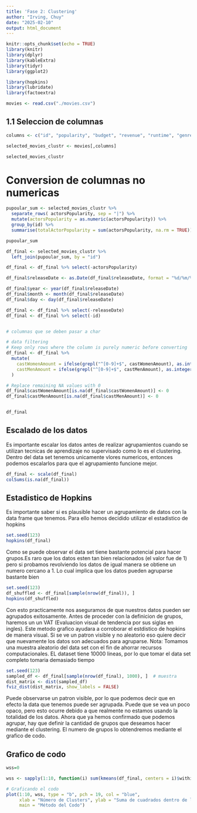 ```yaml
---
title: 'Fase 2: Clustering'
author: "Irving, Chuy"
date: "2025-02-10"
output: html_document
---
```



```r
knitr::opts_chunk$set(echo = TRUE)
library(knitr)
library(dplyr)
library(kableExtra)
library(tidyr)
library(ggplot2)

library(hopkins)
library(lubridate)
library(factoextra)
```

```r
movies <- read.csv("./movies.csv")

```

## 1.1 Seleccion de columnas
```r
columns <- c("id", "popularity", "budget", "revenue", "runtime", "genresAmount", "productionCountriesAmount", "releaseDate", "voteCount", "voteAvg", "actorsPopularity", "actorsAmount", "castWomenAmount", "castMenAmount")

selected_movies_clustr <- movies[,columns]

selected_movies_clustr

```

# Conversion de columnas no numericas
```r
pupoular_sum <- selected_movies_clustr %>%
  separate_rows( actorsPopularity, sep = "|") %>%
  mutate(actorsPopularity = as.numeric(actorsPopularity)) %>%
  group_by(id) %>%
  summarise(totalActorPopularity = sum(actorsPopularity, na.rm = TRUE))

pupoular_sum

df_final <- selected_movies_clustr %>%
  left_join(pupoular_sum, by = "id")

df_final <- df_final %>% select(-actorsPopularity)

df_final$releaseDate <- as.Date(df_final$releaseDate, format = "%d/%m/%Y")

df_final$year <- year(df_final$releaseDate)
df_final$month <- month(df_final$releaseDate)
df_final$day <- day(df_final$releaseDate)

df_final <- df_final %>% select(-releaseDate)
df_final <- df_final %>% select(-id)


# columnas que se deben pasar a char

# data filtering
# Keep only rows where the column is purely numeric before converting
df_final <- df_final %>%
  mutate(
    castWomenAmount = ifelse(grepl("^[0-9]+$", castWomenAmount), as.integer(castWomenAmount), NA),
    castMenAmount = ifelse(grepl("^[0-9]+$", castMenAmount), as.integer(castMenAmount), NA)
  )

# Replace remaining NA values with 0
df_final$castWomenAmount[is.na(df_final$castWomenAmount)] <- 0
df_final$castMenAmount[is.na(df_final$castMenAmount)] <- 0


df_final
```
## Escalado de los datos
Es importante escalar los datos antes de realizar agrupamientos cuando se utilizan tecnicas de aprendizaje no supervisado como lo es el clustering. Dentro del data set tenemos unicamente vlores numericos, entonces podemos escalarlos para que el agrupamiento funcione mejor.

```r
df_final <- scale(df_final)
colSums(is.na(df_final))
```

## Estadistico de Hopkins 

Es importante saber si es plausible hacer un agrupamiento de datos con la data frame que tenemos. Para ello hemos decidido utilizar el estadistico de hopkins
```r
set.seed(123)
hopkins(df_final)
```
Como se puede observar el data set tiene bastante potencial para hacer grupos.Es raro que los datos esten tan bien relacionados (el valor fue de 1) pero si probamos revolviendo los datos de igual manera se obtiene un numero cercano a 1. Lo cual implica que los datos pueden agruparse bastante bien

```r
set.seed(123)
df_shuffled <- df_final[sample(nrow(df_final)), ]
hopkins(df_shuffled)
```
Con esto practicamente nos aseguramos de que nuestros datos pueden ser agrupados exitosamente. Antes de proceder con la definicion de grupos, haremos un un VAT (Evaluacion visual de tendencia por sus siglas en ingles). Este metodo grafico ayudara a corroborar el estdistico de hopkins de manera visual. Si se ve un patron visible y no aleatorio eso quiere decir que nuevamente los datos son adecuados para agruparse. Nota: Tomamos una muestra aleatorio del data set con el fin de ahorrar recursos computacionales. EL dataset tiene 10000 lineas, por lo que tomar el data set completo tomaria demasiado tiempo

```r
set.seed(123)
sampled_df <- df_final[sample(nrow(df_final), 1000), ]  # muestra
dist_matrix <- dist(sampled_df)
fviz_dist(dist_matrix, show_labels = FALSE)

```

Puede observarse un patron visible, por lo que podemos decir que en efecto la data que tenemos puede ser agrupada. Puede que se vea un poco opaco, pero esto ocurre debido a que realmente no estamos usando la totalidad de los datos. Ahora que ya hemos confirmado que podemos agrupar, hay que definir la cantidad de grupos que deseamos hacer mediante el clustering. El numero de grupos lo obtendremos mediante el grafico de codo.

## Grafico de codo
``` r
wss=0

wss <- sapply(1:10, function(i) sum(kmeans(df_final, centers = i)$withinss))

# Graficando el codo
plot(1:10, wss, type = "b", pch = 19, col = "blue", 
     xlab = "Número de Clusters", ylab = "Suma de cuadrados dentro de los grupos",
     main = "Método del Codo")

```

